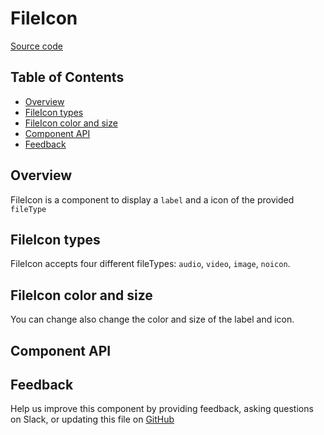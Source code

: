 
# FileIcon

[Source code](https://github.com/leemonade/bubbles/tree/main/packages/components/src/misc/FileIcon/FileIcon.js)

## Table of Contents

<!-- START doctoc generated TOC please keep comment here to allow auto update -->
<!-- DON'T EDIT THIS SECTION, INSTEAD RE-RUN doctoc TO UPDATE -->

- [Overview](#overview)
- [FileIcon types](#fileicon-types)
- [FileIcon color and size](#fileicon-color-and-size)
- [Component API](#component-api)
- [Feedback](#feedback)

## Overview

FileIcon is a component to display a `label` and a icon of the provided `fileType`

<ThemeProvider>
  <FileIcon fileType="audio" label="Audio" />
</ThemeProvider>

## FileIcon types

FileIcon accepts four different fileTypes: `audio`, `video`, `image`, `noicon`.

<ThemeProvider>
  <Box style={{ display: 'flex', gap: 32 }}>
    <FileIcon fileType="audio" label="Audio" />
    <FileIcon fileType="video" label="Video" />
    <FileIcon fileType="image" label="Image" />
    <FileIcon fileType="noicon" label="No icon" />
  </Box>
</ThemeProvider>

## FileIcon color and size

You can change also change the color and size of the label and icon.

<ThemeProvider>
  <Box style={{ display: 'flex', gap: 32 }}>
    <FileIcon fileType="audio" label="Audio" color="#FABADA" size={24} />
    <FileIcon fileType="video" label="Video" color="#015267" size={32} />
    <FileIcon fileType="image" label="Image" color="#ADEBEF" size={64} />
  </Box>
</ThemeProvider>

## Component API

<Preview>
  <Story id="atoms-misc-fileicon--playground" />
</Preview>

<Props of={FileIcon} />

## Feedback

Help us improve this component by providing feedback, asking questions on Slack, or updating this file on
[GitHub](https://github.com/leemonade/bubbles/edit/main/packages/components/src/misc/FileIcon/FileIcon.mdx)
